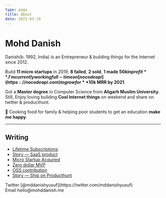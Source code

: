 ```yaml
---
type: page
title: About
date: 2021-03-19
---
```


# Mohd Danish

Danish(b. 1992, India) is an Entrepreneur & building things for the Internet
since 2012.

Build **11 micro startups** in 2019, **8 failed**, **2 sold**, **1 made $50k in profit**. I'm currently working full-time on [nocodeapi](https://nocodeapi.com) to grow for **$10k MRR by 2021**.

Got a **Master degree** in Computer Science from **Aligarh Muslim University**. Still, Enjoy loving building **Cool Internet things** on weekend and share on twitter & producthunt.

🍳 Cooking food for family & helping poor students to get an education **make me happy**.

---

## Writing

- [Lifetime Subscriptions](/blog/lifetime-subscription)
- [Story — SaaS product](/blog/saas-product)
- [Micro Startup Acquired](/blog/micro-startup-acquired)
- [Zero dollar MVP](/blog/zero-dollar-mvp)
- [OSS contribution](/blog/oss-contribution)
- [Story — Ship on Producthunt](/blog/producthunt-story)

<div>
  Twitter [@mddanishyusuf](https://twitter.com/mddanishyusuf)
  <br />
  Email hello@mohddanish.me
</div>
